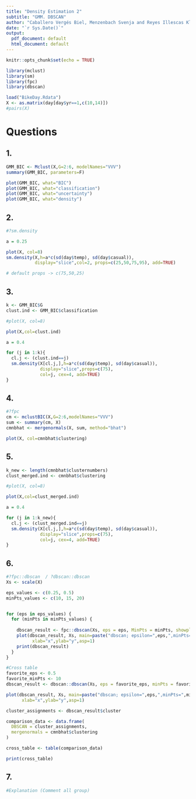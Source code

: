 ```yaml
---
title: "Density Estimation 2"
subtitle: "GMM. DBSCAN"
author: "Caballero Vergés Biel, Menzenbach Svenja and Reyes Illescas Kleber Enrique"
date: "`r Sys.Date()`"
output:
  pdf_document: default
  html_document: default
---
```


```r
knitr::opts_chunk$set(echo = TRUE)
```

```r
library(mclust)
library(sm)
library(fpc)
library(dbscan)
```

```r
load("BikeDay.Rdata")
X <- as.matrix(day[day$yr==1,c(10,14)])
#pairs(X)
```

# Questions

## 1. 
```r
GMM_BIC <- Mclust(X,G=2:6, modelNames="VVV")
summary(GMM_BIC, parameters=F)
```
```r

plot(GMM_BIC, what="BIC")
plot(GMM_BIC, what="classification")
plot(GMM_BIC, what="uncertainty")
plot(GMM_BIC, what="density")
```


## 2. 
```r
#?sm.density

a = 0.25

plot(X, col=8)
sm.density(X,h=a*c(sd(day$temp), sd(day$casual)), 
           display="slice",col=2, props=c(25,50,75,95), add=TRUE)

# default props -> c(75,50,25)
```

## 3. 
```r

k <- GMM_BIC$G
clust.ind <- GMM_BIC$classification

#plot(X, col=8)

plot(X,col=clust.ind)

a = 0.4

for (j in 1:k){
  cl.j <- (clust.ind==j)
  sm.density(X[cl.j,],h=a*c(sd(day$temp), sd(day$casual)), 
             display="slice",props=c(75),
             col=j, cex=4, add=TRUE)
}
```

## 4. 
```r
#?fpc
cm <- mclustBIC(X,G=2:6,modelNames="VVV")
sum <- summary(cm, X)
cmnbhat <- mergenormals(X, sum, method="bhat")

plot(X, col=cmnbhat$clustering)

```

## 5. 
```r
k_new <- length(cmnbhat$clusternumbers)
clust_merged.ind <- cmnbhat$clustering

#plot(X, col=8)

plot(X,col=clust_merged.ind)

a = 0.4

for (j in 1:k_new){
  cl.j <- (clust_merged.ind==j)
  sm.density(X[cl.j,],h=a*c(sd(day$temp), sd(day$casual)), 
             display="slice",props=c(75),
             col=j, cex=4, add=TRUE)
}
```

## 6. 
```r
#?fpc::dbscan  / ?dbscan::dbscan
Xs <- scale(X)

eps_values <- c(0.25, 0.5)
minPts_values <- c(10, 15, 20)


for (eps in eps_values) {
  for (minPts in minPts_values) {
    
    dbscan_result <- fpc::dbscan(Xs, eps = eps, MinPts = minPts, showplot = 0)
    plot(dbscan_result, Xs, main=paste("dbscan; epsilon=",eps,",minPts=",minPts),
          xlab="x",ylab="y",asp=1)
    print(dbscan_result)
  }
}
```

```r

#Cross table
favorite_eps <- 0.5
favorite_minPts <- 10
dbscan_result <- dbscan::dbscan(Xs, eps = favorite_eps, minPts = favorite_minPts)

plot(dbscan_result, Xs, main=paste("dbscan; epsilon=",eps,",minPts=",minPts),
      xlab="x",ylab="y",asp=1)

cluster_assignments <- dbscan_result$cluster

comparison_data <- data.frame(
  DBSCAN = cluster_assignments,
  mergenormals = cmnbhat$clustering
)

cross_table <- table(comparison_data)

print(cross_table)

```

## 7. 
```r
#Explanation (Comment all group)
```

